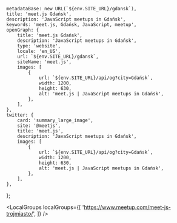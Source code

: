 
	metadataBase: new URL(`${env.SITE_URL}/gdansk`),
	title: 'meet.js Gdańsk',
	description: 'JavaScript meetups in Gdańsk',
	keywords: 'meet.js, Gdańsk, JavaScript, meetup',
	openGraph: {
		title: 'meet.js Gdańsk',
		description: 'JavaScript meetups in Gdańsk',
		type: 'website',
		locale: 'en_US',
		url: `${env.SITE_URL}/gdansk`,
		siteName: 'meet.js',
		images: [
			{
				url: `${env.SITE_URL}/api/og?city=Gdańsk`,
				width: 1200,
				height: 630,
				alt: 'meet.js | JavaScript meetups in Gdańsk',
			},
		],
	},
	twitter: {
		card: 'summary_large_image',
		site: '@meetjs',
		title: 'meet.js',
		description: 'JavaScript meetups in Gdańsk',
		images: [
			{
				url: `${env.SITE_URL}/api/og?city=Gdańsk`,
				width: 1200,
				height: 630,
				alt: 'meet.js | JavaScript meetups in Gdańsk',
			},
		],
	},
};

<CityBanner city="Gdańsk" background="city/gdansk.jpg" />

<LocalGroups
	localGroups={[
		'https://www.meetup.com/meet-js-trojmiasto/',
	]}
/>

<FAQ questions={GdanskFAQ} />

<Organizers city="Gdańsk" organizers={GdanskOrganizers} />

<CityEmail email="trojmiasto@meetjs.pl" />